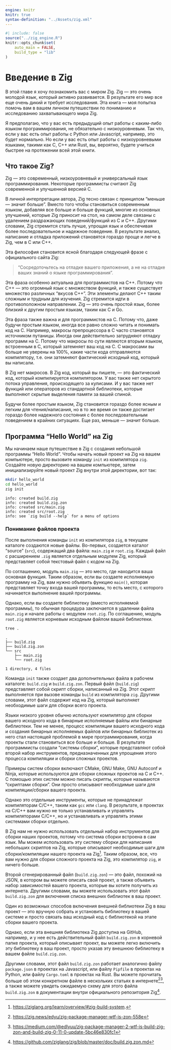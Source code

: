 ```yaml
---
engine: knitr
knitr: true
syntax-definition: "../Assets/zig.xml"
---
```


```r
#| include: false
source("../zig_engine.R")
knitr::opts_chunk$set(
    auto_main = FALSE,
    build_type = "lib"
)
```

# Введение в Zig

В этой главе я хочу познакомить вас с миром Zig. Zig — это очень молодой язык, который активно развивается. В результате его мир все еще очень дикий и требует исследования. Эта книга — моя попытка помочь вам в вашем личном путешествии по пониманию и исследованию захватывающего мира Zig.

Я предполагаю, что у вас есть предыдущий опыт работы с каким-либо языком программирования, не обязательно с низкоуровневым. Так что, если у вас есть опыт работы с Python или Javascript, например, это будет нормально. Но если у вас есть опыт работы с низкоуровневыми языками, такими как C, C++ или Rust, вы, вероятно, будете учиться быстрее на протяжении всей этой книги.

## Что такое Zig?

Zig — это современный, низкоуровневый и универсальный язык программирования. Некоторые программисты считают Zig современной и улучшенной версией C.

В личной интерпретации автора, Zig тесно связан с принципом "меньше — значит больше". Вместо того чтобы становиться современным языком, добавляя все больше и больше функций, многие из основных улучшений, которые Zig приносит на стол, на самом деле связаны с удалением раздражающих поведений/функций из C и C++. Другими словами, Zig стремится стать лучше, упрощая язык и обеспечивая более последовательное и надежное поведение. В результате анализ, написание и отладка приложений становятся гораздо проще и легче в Zig, чем в C или C++.

Эта философия становится ясной благодаря следующей фразе с официального сайта Zig:

> "Сосредоточьтесь на отладке вашего приложения, а не на отладке ваших знаний о языке программирования".

Эта фраза особенно актуальна для программистов на C++. Потому что C++ — это огромный язык с множеством функций, и также существует множество различных "вкусов C++". Эти элементы делают C++ таким сложным и трудным для изучения. Zig стремится идти в противоположном направлении. Zig — это очень простой язык, более близкий к другим простым языкам, таким как C и Go.

Эта фраза также важна и для программистов на C. Потому что, даже будучи простым языком, иногда все равно сложно читать и понимать код на C. Например, макросы препроцессора в C часто становятся источником путаницы. Иногда они действительно затрудняют отладку программ на C. Потому что макросы по сути являются вторым языком, встроенным в C, который затемняет ваш код на C. С макросами вы больше не уверены на 100%, какие части кода отправляются компилятору, т.е. они затемняют фактический исходный код, который вы написали.

В Zig нет макросов. В Zig код, который вы пишете, — это фактический код, который компилируется компилятором. У вас также нет скрытого потока управления, происходящего за кулисами. И у вас также нет функций или операторов из стандартной библиотеки, которые выполняют скрытые выделения памяти за вашей спиной.

Будучи более простым языком, Zig становится гораздо более ясным и легким для чтения/написания, но в то же время он также достигает гораздо более надежного состояния с более последовательным поведением в крайних ситуациях. Еще раз, меньше — значит больше.

## Программа "Hello World" на Zig

Мы начинаем наше путешествие в Zig с создания небольшой программы "Hello World".
Чтобы начать новый проект на Zig на вашем компьютере, просто вызовите команду `init`
из компилятора `zig`.
Создайте новую директорию на вашем компьютере, затем инициализируйте новый проект Zig
внутри этой директории, вот так:

```bash
mkdir hello_world
cd hello_world
zig init
```

```
info: created build.zig
info: created build.zig.zon
info: created src/main.zig
info: created src/root.zig
info: see `zig build --help` for a menu of options
```

### Понимание файлов проекта {#sec-project-files}

После выполнения команды `init` из компилятора `zig`, в текущем каталоге создаются новые файлы. Во-первых, создается каталог "source" (`src`), содержащий два файла: `main.zig` и `root.zig`. Каждый файл с расширением `.zig` является отдельным модулем Zig, который представляет собой текстовый файл с кодом на Zig.

По соглашению, модуль `main.zig` — это место, где находится ваша основная функция. Таким образом, если вы создаете исполняемую программу на Zig, вам нужно объявить функцию `main()`, которая представляет точку входа вашей программы, то есть место, с которого начинается выполнение вашей программы.

Однако, если вы создаете библиотеку (вместо исполняемой программы), то обычная процедура заключается в удалении файла `main.zig` и начале работы с модулем `root.zig`. По соглашению, модуль `root.zig` является корневым исходным файлом вашей библиотеки.

```bash
tree .
```

```
.
├── build.zig
├── build.zig.zon
└── src
    ├── main.zig
    └── root.zig

1 directory, 4 files
```

Команда `init` также создает два дополнительных файла в рабочем каталоге: `build.zig` и `build.zig.zon`. Первый файл (`build.zig`) представляет собой скрипт сборки, написанный на Zig. Этот скрипт выполняется при вызове команды `build` из компилятора `zig`. Другими словами, этот файл содержит код на Zig, который выполняет необходимые шаги для сборки всего проекта.

Языки низкого уровня обычно используют компилятор для сборки вашего исходного кода в бинарные исполняемые файлы или бинарные библиотеки. Тем не менее, процесс компиляции вашего исходного кода и создания бинарных исполняемых файлов или бинарных библиотек из него стал настоящей проблемой в мире программирования, когда проекты стали становиться все больше и больше. В результате программисты создали "системы сборки", которые представляют собой второй набор инструментов, предназначенных для упрощения этого процесса компиляции и сборки сложных проектов.

Примеры систем сборки включают CMake, GNU Make, GNU Autoconf и Ninja, которые используются для сборки сложных проектов на C и C++. С помощью этих систем можно писать скрипты, которые называются "скриптами сборки". Они просто описывают необходимые шаги для компиляции/сборки вашего проекта.

Однако это отдельные инструменты, которые не принадлежат компиляторам C/C++, таким как `gcc` или `clang`. В результате, в проектах на C/C++ вам нужно не только устанавливать и управлять компиляторами C/C++, но и устанавливать и управлять этими системами сборки отдельно.

В Zig нам не нужно использовать отдельный набор инструментов для сборки наших проектов, потому что система сборки встроена в сам язык. Мы можем использовать эту систему сборки для написания небольших скриптов на Zig, которые описывают необходимые шаги для сборки/компиляции нашего проекта на Zig[^zig-build-system]. Таким образом, все, что вам нужно для сборки сложного проекта на Zig, это компилятор `zig`, и ничего больше.

[^zig-build-system]: <https://ziglang.org/learn/overview/#zig-build-system>.

Второй сгенерированный файл (`build.zig.zon`) — это файл, похожий на JSON, в котором вы можете описать свой проект, а также объявить набор зависимостей вашего проекта, которые вы хотите получить из интернета. Другими словами, вы можете использовать этот файл `build.zig.zon` для включения списка внешних библиотек в ваш проект.

Один из возможных способов включения внешней библиотеки Zig в ваш проект — это вручную собрать и установить библиотеку в вашей системе и просто связать ваш исходный код с библиотекой на этапе сборки вашего проекта.

Однако, если эта внешняя библиотека Zig доступна на GitHub, например, и у нее есть действительный файл `build.zig.zon` в корневой папке проекта, который описывает проект, вы можете легко включить эту библиотеку в ваш проект, просто указав эту внешнюю библиотеку в вашем файле `build.zig.zon`.

Другими словами, этот файл `build.zig.zon` работает аналогично файлу `package.json` в проектах на Javascript, или файлу `Pipfile` в проектах на Python, или файлу `Cargo.toml` в проектах на Rust. Вы можете прочитать больше об этом конкретном файле в нескольких статьях в интернете[^zig-zon][^zig-zon2], а также можете увидеть ожидаемую схему для этого файла `build.zig.zon` в документации внутри официального репозитория Zig[^zig-zon-schema].

[^zig-zon]: <https://zig.news/edyu/zig-package-manager-wtf-is-zon-558e>
[^zig-zon2]: <https://medium.com/@edlyuu/zig-package-manager-2-wtf-is-build-zig-zon-and-build-zig-0-11-0-update-5bc46e830fc1>
[^zig-zon-schema]: <https://github.com/ziglang/zig/blob/master/doc/build.zig.zon.md>
